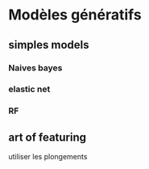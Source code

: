 # Modèles génératifs

## simples models


### Naives bayes

### elastic net

### RF

## art of featuring

utiliser les plongements



